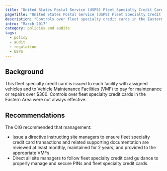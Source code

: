 ```yaml
---
title: "United States Postal Service (USPS) Fleet Specialty Credit Cards - Eastern Area"
pageTitle: "United States Postal Service (USPS) Fleet Specialty Credit Cards - Eastern Area"
description: "Controls over fleet specialty credit cards in the Eastern Area were not always effective."
intro: "March 2017"
category: policies and audits
tags:
  - policy
  - audit
  - regulation
  - USPS
---
```



<LinkButton link="https://www.uspsoig.gov/reports/audit-reports/fleet-specialty-credit-cards-eastern-area" text="View full audit"  />

## Background

This fleet specialty credit card is issued to each facility with assigned vehicles and to Vehicle Maintenance Facilities (VMF) to pay for maintenance or repairs over $300.  Controls over fleet specialty credit cards in the Eastern Area were not always effective.

## Recommendations

The OIG recommended that management:

- Issue a directive instructing site managers to ensure fleet specialty credit card transactions and related supporting documentation are reviewed at least monthly, maintained for 2 years, and provided to the appropriate VMFs. 
- Direct all site managers to follow fleet specialty credit card guidance to properly manage and secure PINs and fleet specialty credit cards. 
